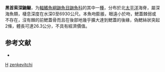 {{Speciesbox
| taxon = Bassozetus zenkevitchi
| binomial_authority = [[Rass|Rass]], 1955
| status = NE
| status_system = IUCN3.1
}}

'''黑首索深鼬鳚'''，为[[輻鰭魚綱|輻鰭魚綱]][[鼬魚目|鼬魚目]][[鼬魚科|鼬魚科]]的其中一[[種|種]]，分布於北[[太平洋|太平洋]]海脊，屬深海魚類，棲息深度在水深0至6930公尺。本魚吻膨脹，眼遠小於吻，鰓蓋棘弱或不存在，沒有棘的前鰓蓋骨而且在後部地幾乎擴大達到鰓蓋的後緣，偽鰓絲狀突起2條，體長可達26.3公分，不具有經濟價值。

== 参考文献 ==
*{{FishBase_species|genus=Bassozetus|species=zenkevitchi|year=2011|month=12}}

{{魚類小作品}}

{{Taxonbar}}
[[Category:1955年描述的鱼类|H]]
[[Category:索深鼬鳚属|zenkevitchi]]
